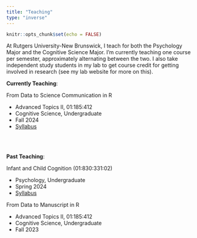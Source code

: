 ```yaml
---
title: "Teaching"
type: "inverse"
---
```


```r
knitr::opts_chunk$set(echo = FALSE)
```


At Rutgers University-New Brunswick, I teach for both the Psychology Major and the Cognitive Science Major. I'm currently teaching one course per semester, approximately alternating between the two. I also take independent study students in my lab to get course credit for getting involved in research (see my lab website for more on this).

**Currently Teaching**:

From Data to Science Communication in R

* Advanced Topics II, 01:185:412
* Cognitive Science, Undergraduate
* Fall 2024 
* [Syllabus](syllabi/Hurst_D2SC_185-412-2_Fa24.pdf)

<br>
<br>

**Past Teaching**:

Infant and Child Cognition (01:830:331:02)

* Psychology, Undergraduate
* Spring 2024
* [Syllabus](syllabi/331_02_InfantAndChildDevelopment_Hurst_2023-01-12.pdf)

From Data to Manuscript in R

* Advanced Topics II, 01:185:412
* Cognitive Science, Undergraduate
* Fall 2023



